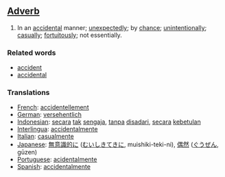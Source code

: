 ==[[Adverb]]==

# In an [[accidental]] manner; [[unexpectedly]]; by [[chance]]; [[unintentionally]]; [[casually]]; [[fortuitously]]; not essentially.

===Related words===
*[[accident]]
*[[accidental]]

=== Translations ===
*[[French]]: [[accidentellement]]
*[[German]]: [[versehentlich]]
*[[Indonesian]]: [[secara]] [[tak]] [[sengaja]], [[tanpa]] [[sadar|disadari]], [[secara]] [[kebetulan]]
*[[Interlingua]]: [[accidentalmente]]
*[[Italian]]: [[casualmente]]
*[[Japanese]]: [[無意識的に]] ([[むいしきてきに]], muishiki-teki-ni), [[偶然]] ([[ぐうぜん]], gūzen)
*[[Portuguese]]: [[acidentalmente]]
*[[Spanish]]: [[accidentalmente]]